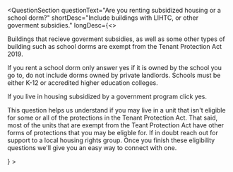 
<QuestionSection
questionText="Are you renting subsidized housing or a school dorm?"
shortDesc="Include buildings with LIHTC, or other goverment subsidies."
longDesc={<><p>Buildings that recieve goverment subsidies, as well as some other types of building such as school dorms are exempt from the Tenant Protection Act 2019.</p>
<p>If you rent a school dorm only answer yes if it is owned by the school you go to, do not include dorms owned by private landlords. Schools must be either K-12 or accredited higher education colleges.</p>
<p>If you live in housing subsidized by a government program click yes.</p> 
<p>This question helps us understand if you may live in a unit that isn't eligible for some or all of the protections in the Tenant Protection Act. That said, most of the units that are exempt from the Teant Protection Act have other forms of protections that you may be eligble for. If in doubt reach out for support to a local housing rights group. Once you finish these eligibility questions we'll give you an easy way to connect with one.</p></>}
>
<YesNoState
  yes="/eligibility/state/vouchers"
  no="/eligibility/state/buildingAge"
  stateName="ineligibleType"
/>
</QuestionSection>